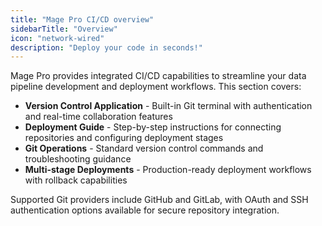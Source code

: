 ```yaml
---
title: "Mage Pro CI/CD overview"
sidebarTitle: "Overview"
icon: "network-wired"
description: "Deploy your code in seconds!"
---
```


Mage Pro provides integrated CI/CD capabilities to streamline your data pipeline development and deployment workflows. This section covers:

- **Version Control Application** - Built-in Git terminal with authentication and real-time collaboration features
- **Deployment Guide** - Step-by-step instructions for connecting repositories and configuring deployment stages
- **Git Operations** - Standard version control commands and troubleshooting guidance
- **Multi-stage Deployments** - Production-ready deployment workflows with rollback capabilities

Supported Git providers include GitHub and GitLab, with OAuth and SSH authentication options available for secure repository integration.
